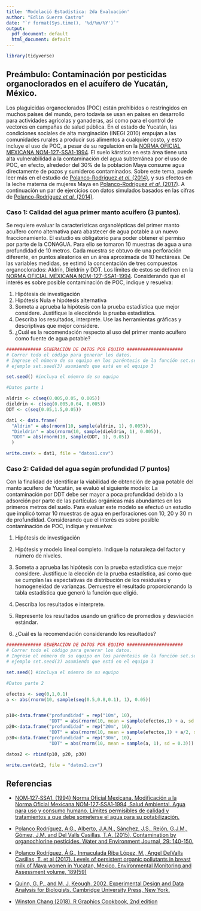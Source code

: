 ```yaml
---
title: 'Modelació Estadística: 2da Evaluación'
author: "Edlin Guerra Castro"
date: "`r format(Sys.time(), '%d/%m/%Y')`"
output:
  pdf_document: default
  html_document: default
---
```


```r
library(tidyverse)
```

## Preámbulo: Contaminación por pesticidas organoclorados en el acuífero de Yucatán, México.

Los plaguicidas organoclorados (POC) están prohibidos o restringidos en muchos países del mundo, pero todavía se usan en países en desarrollo para actividades agrícolas y ganaderas, así como para el control de vectores en campañas de salud pública. En el estado de Yucatán, las condiciones sociales de alta marginación (INEGI 2010) empujan a las comunidades rurales a producir sus alimentos a cualquier costo, y esto incluye el uso de POC, a pesar de su regulación en la [NORMA OFICIAL MEXICANA NOM-127-SSA1-1994](https://pdfs.semanticscholar.org/1275/c2ad256b25ef1c38aa0861909165e5c99a53.pdf?_ga=2.95214868.981706138.1584896444-1578643483.1584896444). El suelo kárstico en esta área tiene una alta vulnerabilidad a la contaminación del agua subterránea por el uso de POC, en efecto, alrededor del 30% de la población Maya consume agua directamente de pozos y sumideros contaminados. Sobre este tema, puede leer más en el estudio de [Polanco-Rodríguez *et al.* (2014)](https://doi.org/10.1111/wej.12080), y sus efectos en la leche materna de mujeres Maya en [Polanco-Rodríguez *et al.* (2017)](https://doi.org/10.1007/s10661-017-5768-y). A continuación un par de ejercicios con datos simulados basados en las cifras de [Polanco-Rodríguez *et al.* (2014)](https://doi.org/10.1111/wej.12080). 

### Caso 1: Calidad del agua primer manto acuífero (3 puntos).

Se requiere evaluar la características organolépticas del primer manto acuífero como alternativa para abastecer de agua potable a un nuevo fraccionamiento. El estudio es obligatorio para poder obtener el permiso por parte de la CONAGUA. Para ello se tomaron 10 muestras de agua a una profundidad de 10 metros. Cada muestra se obtuvo de una perforación diferente, en puntos aleatorios en un área aproximada de 10 hectáreas. De las variables medidas, se estimó la concentación de tres compuestos organoclorados: Aldrín, Dieldrín y DDT. Los límites de estos se definen en la [NORMA OFICIAL MEXICANA NOM-127-SSA1-1994](https://pdfs.semanticscholar.org/1275/c2ad256b25ef1c38aa0861909165e5c99a53.pdf?_ga=2.95214868.981706138.1584896444-1578643483.1584896444). Considerando que el interés es sobre posible contaminación de POC, indique y resuelva:

1. Hipótesis de investigación
2. Hipótesis Nula e hipótesis alternativa
3. Someta a aprueba la hipótesis con la prueba estadística que mejor considere. Justifique la elecciónde la prueba estadística.
4. Describa los resultados, interprete. Use las herramientas gráficas y descriptivas que mejor considere.
5. ¿Cuál es la recomendación respecto al uso del primer manto acuífero como fuente de agua potable?

```r

############# GENERACIÓN DE DATOS POR EQUIPO #####################
# Correr todo el código para generar los datos.
# Ingrese el número de su equipo en los paréntesis de la función set.seed
# ejemplo set.seed(3) asumiendo que está en el equipo 3

set.seed() #incluya el núemro de su equipo

#Datos parte 1

aldrin <- c(seq(0.005,0.05, 0.005))
dieldrin <- c(seq(0.005,0.04, 0.005))
DDT <- c(seq(0.05,1.5,0.05))

dat1 <- data.frame(
  "Aldrin" = abs(rnorm(10, sample(aldrin, 1), 0.005)),
  "Dieldrin" = abs(rnorm(10, sample(dieldrin, 1), 0.005)),
  "DDT" = abs(rnorm(10, sample(DDT, 1), 0.05))
  )

write.csv(x = dat1, file = "datos1.csv")

```


### Caso 2: Calidad del agua según profundidad (7 puntos)

Con la finalidad de identificar la viabilidad de obtención de agua potable del manto acuífero de Yucatán, se evaluó el siguiente modelo: La contaminación por DDT debe ser mayor a poca profundidad debido a la adsorción por parte de las partículas orgánicas más abundantes en los primeros metros del suelo. Para evaluar este modelo se efectuó un estudio que implicó tomar 10 muestras de agua en perforaciones con 10, 20 y 30 m de profundidad. Considerando que el interés es sobre posible contaminación de POC, indique y resuelva:

1. Hipótesis de investigación
2. Hipótesis y modelo lineal completo. Indique la naturaleza del factor y número de niveles.
3. Someta a aprueba las hipótesis con la prueba estadística que mejor considere. Justifique la elección de la prueba estadística, asi como que se cumplan las espectativas de distribución de los residuales y homogeneidad de varianzas. Demuestre el resultado proporcionando la tabla estadística que generó la función que eligió.
4. Describa los resultados e interprete.
5. Represente los resultados usando un gráfico de promedios y desviación estándar.

6. ¿Cuál es la recomendación considerando los resultados?

```r
############# GENERACIÓN DE DATOS POR EQUIPO #####################
# Correr todo el código para generar los datos.
# Ingrese el número de su equipo en los paréntesis de la función set.seed
# ejemplo set.seed(3) asumiendo que está en el equipo 3

set.seed() #incluya el núemro de su equipo

#Datos parte 2

efectos <- seq(0,1,0.1) 
a <- abs(rnorm(10, sample(seq(0.5,0.8,0.1), 1), 0.05))


p10<-data.frame("profundidad" = rep("10m", 10),
                "DDT" = abs(rnorm(10, mean = sample(efectos,1) + a, sd = 0.3)))
p20<-data.frame("profundidad" = rep("20m", 10),
                "DDT" = abs(rnorm(10, mean = sample(efectos,1) + a/2, sd = 0.3)))
p30<-data.frame("profundidad" = rep("30m", 10),
                "DDT" = abs(rnorm(10, mean = sample(a, 1), sd = 0.3)))

datos2 <- rbind(p10, p20, p30)

write.csv(dat2, file = "datos2.csv")

```


## Referencias

- [NOM‐127‐SSA1. (1994) Norma Oficial Mexicana. Modificación a la Norma Oficial Mexicana NOM‐127‐SSA1‐1994, Salud Ambiental. Agua para uso y consumo humano. Límites permisibles de calidad y tratamientos a que debe someterse el agua para su potabilización.](https://pdfs.semanticscholar.org/1275/c2ad256b25ef1c38aa0861909165e5c99a53.pdf?_ga=2.95214868.981706138.1584896444-1578643483.1584896444)

- [Polanco Rodríguez, A.G., Alberto, J.A.N., Sánchez, J.S., Rejón, G.J.M., Gómez, J.M. and Del Valls Casillas, T.A. (2015), Contamination by organochlorine pesticides. Water and Environment Journal, 29: 140-150.](doi:10.1111/wej.12080)
 
- [Polanco Rodríguez, Á.G., Inmaculada Riba López, M., Angel DelValls Casillas, T. et al (2017). Levels of persistent organic pollutants in breast milk of Maya women in Yucatan, Mexico. Environmental Monitoring and Assessment volume, 189(59)](https://doi.org/10.1007/s10661-017-5768-y)

- [Quinn, G. P., and M. J. Keough. 2002. Experimental Design and Data Analysis for Biologists. Cambridge University Press, New York.](https://www.dropbox.com/s/23v88psleistqcp/Experimental%20Design%20and%20Data%20Analysis%20for%20Biologists.pdf?dl=0)

- [Winston Chang (2018). R Graphics Cookbook, 2nd edition](https://r-graphics.org/)


